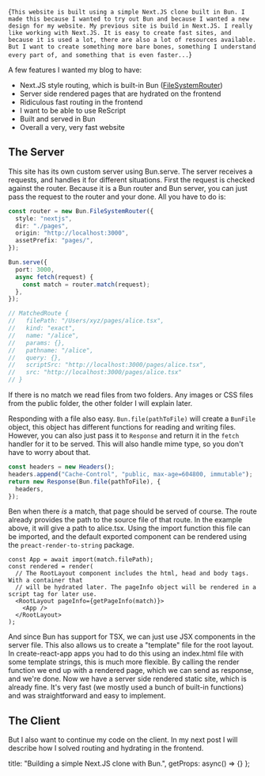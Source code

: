 
<Intro>{`
  This website is built using a simple Next.JS clone built in Bun. I made this
  because I wanted to try out Bun and because I wanted a new design for my
  website. My previous site is build in Next.JS. I really like working with
  Next.JS. It is easy to create fast sites, and because it is used a lot, there
  are also a lot of resources available. But I want to create something more
  bare bones, something I understand every part of, and something that is even
  faster...
`}</Intro>

A few features I wanted my blog to have:

- Next.JS style routing, which is built-in Bun ([FileSystemRouter](https://bun.sh/docs/api/file-system-router))
- Server side rendered pages that are hydrated on the frontend
- Ridiculous fast routing in the frontend
- I want to be able to use ReScript
- Built and served in Bun
- Overall a very, very fast website

## The Server

This site has its own custom server using Bun.serve. The server receives a requests, and handles it for different situations. First the request is checked against the router. Because it is a Bun router and Bun server, you can just pass the request to the router and your done. All you have to do is:

```ts
const router = new Bun.FileSystemRouter({
  style: "nextjs",
  dir: "./pages",
  origin: "http://localhost:3000",
  assetPrefix: "pages/",
});

Bun.serve({
  port: 3000,
  async fetch(request) {
    const match = router.match(request);
  },
});

// MatchedRoute {
//   filePath: "/Users/xyz/pages/alice.tsx",
//   kind: "exact",
//   name: "/alice",
//   params: {},
//   pathname: "/alice",
//   query: {},
//   scriptSrc: "http://localhost:3000/pages/alice.tsx",
//   src: "http://localhost:3000/pages/alice.tsx"
// }
```

If there is no match we read files from two folders. Any images or CSS files from the public folder, the other folder I will explain later.

Responding with a file also easy. `Bun.file(pathToFile)` will create a `BunFile` object, this object has different functions for reading and writing files. However, you can also just pass it to `Response` and return it in the `fetch` handler for it to be served. This will also handle mime type, so you don't have to worry about that.

```ts
const headers = new Headers();
headers.append("Cache-Control", "public, max-age=604800, immutable");
return new Response(Bun.file(pathToFile), {
  headers,
});
```

Ben when there _is_ a match, that page should be served of course. The route already provides the path to the source file of that route. In the example above, it will give a path to alice.tsx. Using the import function this file can be imported, and the default exported component can be rendered using the `preact-render-to-string` package.

```tsx
const App = await import(match.filePath);
const rendered = render(
  // The RootLayout component includes the html, head and body tags. With a container that
  // will be hydrated later. The pageInfo object will be rendered in a script tag for later use.
  <RootLayout pageInfo={getPageInfo(match)}>
    <App />
  </RootLayout>
);
```

And since Bun has support for TSX, we can just use JSX components in the server file. This also allows us to create a "template" file for the root layout. In create-react-app apps you had to do this using an index.html file with some template strings, this is much more flexible. By calling the render function we end up with a rendered page, which we can send as response, and we're done. Now we have a server side rendered static site, which is already fine. It's very fast (we mostly used a bunch of built-in functions) and was straightforward and easy to implement.

## The Client

But I also want to continue my code on the client. In my next post I will describe how I solved routing and hydrating in the frontend.

  title: "Building a simple Next.JS clone with Bun.",
  getProps: async() => {}
};
